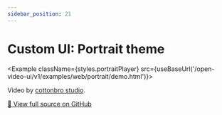 ```yaml
---
sidebar_position: 21
---
```


# Custom UI: Portrait theme


<Example className={styles.portraitPlayer} src={useBaseUrl('/open-video-ui/v1/examples/web/portrait/demo.html')}></Example>

Video by [cottonbro studio](https://www.pexels.com/video/the-art-of-skateboarding-2791956/).

[📜 View full source on GitHub](https://github.com/THEOplayer/web-ui/blob/main/docs/static/open-video-ui/v1/examples/web/portrait/demo.html)
